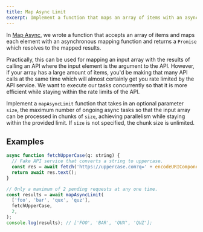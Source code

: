 ```yaml
---
title: Map Async Limit
excerpt: Implement a function that maps an array of items with an asynchronous mapping function while not exceeding the concurrency limit
---
```


In [Map Async](/questions/javascript/map-async), we wrote a function that accepts an array of items and maps each element with an asynchronous mapping function and returns a `Promise` which resolves to the mapped results.

Practically, this can be used for mapping an input array with the results of calling an API where the input element is the argument to the API. However, if your array has a large amount of items, you'd be making that many API calls at the same time which will almost certainly get you rate limited by the API service. We want to execute our tasks concurrently so that it is more efficient while staying within the rate limits of the API.

Implement a `mapAsyncLimit` function that takes in an optional parameter `size`, the maximum number of ongoing async tasks so that the input array can be processed in chunks of `size`, achieving parallelism while staying within the provided limit. If `size` is not specified, the chunk size is unlimited.

## Examples

```js
async function fetchUpperCase(q: string) {
  // Fake API service that converts a string to uppercase.
  const res = await fetch('https://uppercase.com?q=' + encodeURIComponent(q));
  return await res.text();
}

// Only a maximum of 2 pending requests at any one time.
const results = await mapAsyncLimit(
  ['foo', 'bar', 'qux', 'quz'],
  fetchUpperCase,
  2,
);
console.log(results); // ['FOO', 'BAR', 'QUX', 'QUZ'];
```
